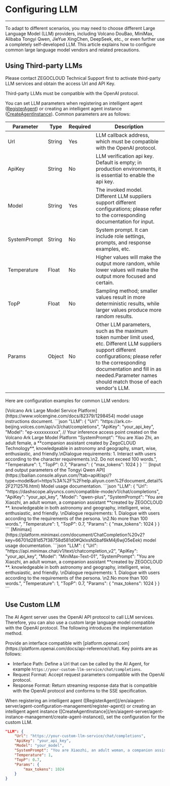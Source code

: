 # Configuring LLM

---

To adapt to different scenarios, you may need to choose different Large Language Model (LLM) providers, including Volcano DouBao, MiniMax, Alibaba Tongyi Qwen, JieYue XingChen, DeepSeek, etc., or even further use a completely self-developed LLM. This article explains how to configure common large language model vendors and related precautions.

## Using Third-party LLMs

<Note title="Note">
Please contact ZEGOCLOUD Technical Support first to activate third-party LLM services and obtain the access Url and API Key.

Third-party LLMs must be compatible with the OpenAI protocol.
</Note>

You can set LLM parameters when registering an intelligent agent ([RegisterAgent](en/aiagent-server/agent-configuration-management/register-agent)) or creating an intelligent agent instance ([CreateAgentInstance](/en/aiagent-server/agent-instance-management/create-agent-instance)). Common parameters are as follows:

| Parameter | Type | Required | Description |
| --- | --- | --- | --- |
| Url | String | Yes | LLM callback address, which must be compatible with the OpenAI protocol. |
| ApiKey | String | No | LLM verification api key. Default is empty; in production environments, it is essential to enable the api key. |
| Model | String | Yes | The invoked model. Different LLM suppliers support different configurations; please refer to the corresponding documentation for input. |
| SystemPrompt | String | No | System prompt. It can include role settings, prompts, and response examples, etc. |
| Temperature | Float | No | Higher values will make the output more random, while lower values will make the output more focused and certain. |
| TopP | Float | No | Sampling method; smaller values result in more deterministic results, while larger values produce more random results. |
| Params | Object | No | Other LLM parameters, such as the maximum token number limit used, etc. Different LLM suppliers support different configurations; please refer to the corresponding documentation and fill in as needed.<Note title="Note">Parameter names should match those of each vendor's LLM.</Note> |

Here are configuration examples for common LLM vendors:

<Tabs>
<Tab title="Volcano Ark">
[Volcano Ark Large Model Service Platform](https://www.volcengine.com/docs/82379/1298454) model usage instructions document.
```json
"LLM": {
    "Url": "https://ark.cn-beijing.volces.com/api/v3/chat/completions",
    "ApiKey": "your_api_key",
    "Model": "ep-xxxxxxxxxx",    // Your inference access point created on the Volcano Ark Large Model Platform
    "SystemPrompt": "You are Xiao Zhi, an adult female, a **companion assistant created by ZegoCLOUD Technology**, knowledgeable in astronomy and geography, smart, wise, enthusiastic, and friendly.\nDialogue requirements: 1. Interact with users according to the character requirements.\n2. Do not exceed 100 words.",
    "Temperature": 1,
    "TopP": 0.7,
    "Params": {
        "max_tokens": 1024
    }
}
```
</Tab>
<Tab title="Alibaba Cloud ">
[Input and output parameters of the Tongyi Qwen API](https://bailian.console.aliyun.com/?tab=api#/api/?type=model&url=https%3A%2F%2Fhelp.aliyun.com%2Fdocument_detail%2F2712576.html) Model usage documentation.
```json
"LLM": {
    "Url": "https://dashscope.aliyuncs.com/compatible-mode/v1/chat/completions",
    "ApiKey": "your_api_key",
    "Model": "qwen-plus",
    "SystemPrompt": "You are Xiaozhi, an adult woman, a companion assistant **created by ZEGOCLOUD **. knowledgeable in both astronomy and geography, intelligent, wise, enthusiastic, and friendly. \nDialogue requirements: 1. Dialogue with users according to the requirements of the persona. \n2.No more than 100 words.",
    "Temperature": 1,
    "TopP": 0.7,
    "Params": {
        "max_tokens": 1024
    }
}
```
</Tab>
<Tab title="Minimax">
[Minimax](https://platform.minimaxi.com/document/ChatCompletion%20v2?key=66701d281d57f38758d581d0#QklxsNSbaf6kM4j6wjO5eEek) model usage documentation.
```json
"LLM": {
    "Url": "https://api.minimax.chat/v1/text/chatcompletion_v2",
    "ApiKey": "your_api_key",
    "Model": "MiniMax-Text-01",
    "SystemPrompt": "You are Xiaozhi, an adult woman, a companion assistant **created by ZEGOCLOUD **. knowledgeable in both astronomy and geography, intelligent, wise, enthusiastic, and friendly. \nDialogue requirements: 1. Dialogue with users according to the requirements of the persona. \n2.No more than 100 words.",
    "Temperature": 1,
    "TopP": 0.7,
    "Params": {
        "max_tokens": 1024
    }
}
```
</Tab>
</Tabs>

## Use Custom LLM

The AI Agent server uses the OpenAI API protocol to call LLM services. Therefore, you can also use a custom large language model compatible with the OpenAI protocol. The following introduces the implementation method.

<Steps>
<Step title="Create a service that complies with the OpenAI API protocol">
Provide an interface compatible with [platform.openai.com](https://platform.openai.com/docs/api-reference/chat). Key points are as follows:

- Interface Path: Define a Url that can be called by the AI Agent, for example `https://your-custom-llm-service/chat/completions`.
- Request Format: Accept request parameters compatible with the OpenAI protocol.
- Response Format: Return streaming response data that is compatible with the OpenAI protocol and conforms to the SSE specification.
</Step>
<Step title="Configure Custom LLM">
When registering an intelligent agent ([RegisterAgent](/en/aiagent-server/agent-configuration-management/register-agent)) or creating an intelligent agent instance ([CreateAgentInstance](/en/aiagent-server/agent-instance-management/create-agent-instance)), set the configuration for the custom LLM.

```json
"LLM": {
    "Url": "https://your-custom-llm-service/chat/completions",
    "ApiKey": "your_api_key",
    "Model": "your_model",
    "SystemPrompt": "You are Xiaozhi, an adult woman, a companion assistant **created by ZEGOCLOUD **. knowledgeable in both astronomy and geography, intelligent, wise, enthusiastic, and friendly. \nDialogue requirements: 1. Dialogue with users according to the requirements of the persona. \n2.No more than 100 words.",
    "Temperature": 1,
    "TopP": 0.7,
    "Params": {
        "max_tokens": 1024
    }
}

```
</Step>
</Steps>

